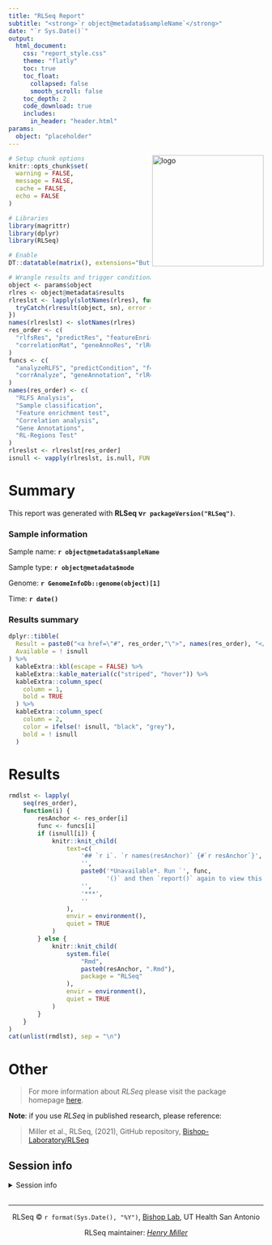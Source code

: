 ```yaml
---
title: "RLSeq Report"
subtitle: "<strong>`r object@metadata$sampleName`</strong>"
date: "`r Sys.Date()`"
output: 
  html_document:
    css: "report_style.css"
    theme: "flatly"
    toc: true
    toc_float:
      collapsed: false
      smooth_scroll: false 
    toc_depth: 2
    code_download: true
    includes:
      in_header: "header.html"
params:
  object: "placeholder"
---
```


<img src="logo.png" align="right" alt="logo" width="220" style = "border: none; float: right;">

```r

# Setup chunk options
knitr::opts_chunk$set(
  warning = FALSE,
  message = FALSE,
  cache = FALSE,
  echo = FALSE
)

# Libraries
library(magrittr)
library(dplyr)
library(RLSeq)

# Enable
DT::datatable(matrix(), extensions="Buttons")

# Wrangle results and trigger conditional templates
object <- params$object
rlres <- object@metadata$results
rlreslst <- lapply(slotNames(rlres), function(sn) {
  tryCatch(rlresult(object, sn), error = function(e) {NULL})
})
names(rlreslst) <- slotNames(rlres)
res_order <- c(
  "rlfsRes", "predictRes", "featureEnrichment", 
  "correlationMat", "geneAnnoRes", "rlRegionRes"
)
funcs <- c(
  "analyzeRLFS", "predictCondition", "featureEnrich", 
  "corrAnalyze", "geneAnnotation", "rlRegionTest"
)
names(res_order) <- c(
  "RLFS Analysis", 
  "Sample classification",
  "Feature enrichment test",
  "Correlation analysis",
  "Gene Annotations",
  "RL-Regions Test"
)
rlreslst <- rlreslst[res_order]
isnull <- vapply(rlreslst, is.null, FUN.VALUE = logical(1))
```

# Summary

This report was generated with **RLSeq v`r packageVersion("RLSeq")`**.

### Sample information

Sample name: <strong>`r object@metadata$sampleName`</strong>

Sample type: <strong>`r object@metadata$mode`</strong>

Genome: <strong>`r GenomeInfoDb::genome(object)[1]`</strong>

Time: <strong>`r date()`</strong>

### Results summary

```r
dplyr::tibble(
  Result = paste0("<a href=\"#", res_order,"\">", names(res_order), "</a>"),
  Available = ! isnull
) %>%
  kableExtra::kbl(escape = FALSE) %>%
  kableExtra::kable_material(c("striped", "hover")) %>%
  kableExtra::column_spec(
    column = 1,
    bold = TRUE
  ) %>%
  kableExtra::column_spec(
    column = 2,
    color = ifelse(! isnull, "black", "grey"),
    bold = ! isnull
  ) 
```

# Results

```r
rmdlst <- lapply(
    seq(res_order),
    function(i) {
        resAnchor <- res_order[i]
        func <- funcs[i]
        if (isnull[i]) {
            knitr::knit_child(
                text=c(
                    '## `r i`. `r names(resAnchor)` {#`r resAnchor`}',
                    '',
                    paste0('*Unavailable*. Run `', func,
                           '()` and then `report()` again to view this result.'),
                    '',
                    '***',
                    ''
                ),
                envir = environment(), 
                quiet = TRUE
            )
        } else {
            knitr::knit_child(
                system.file(
                    "Rmd",
                    paste0(resAnchor, ".Rmd"),
                    package = "RLSeq"
                ), 
                envir = environment(), 
                quiet = TRUE
            )
        }
    }
)
cat(unlist(rmdlst), sep = "\n")
```

# Other

> For more information about *RLSeq* please visit the package homepage [here](https://github.com/Bishop-Laboratory/RLSeq){target="_blank"}.

**Note**: if you use *RLSeq* in published research, please reference:

> Miller et al., RLSeq, (2021), GitHub repository, [Bishop-Laboratory/RLSeq](https://github.com/Bishop-Laboratory/RLSeq)

## Session info

<details>

<summary>Session info</summary>

```r
sessionInfo()
```

</details>

&nbsp;
<hr />
<p style="text-align: center;">RLSeq © `r format(Sys.Date(), "%Y")`, <a href="https://gccri.bishop-lab.uthscsa.edu/"  target="_blank">Bishop Lab</a>, UT Health San Antonio</p>
<p style="text-align: center;">RLSeq maintainer: <span style="color: #808080;"><em><a href="mailto:millerh1@uthscsa.edu">Henry Miller</a></em></span></p>

&nbsp;
